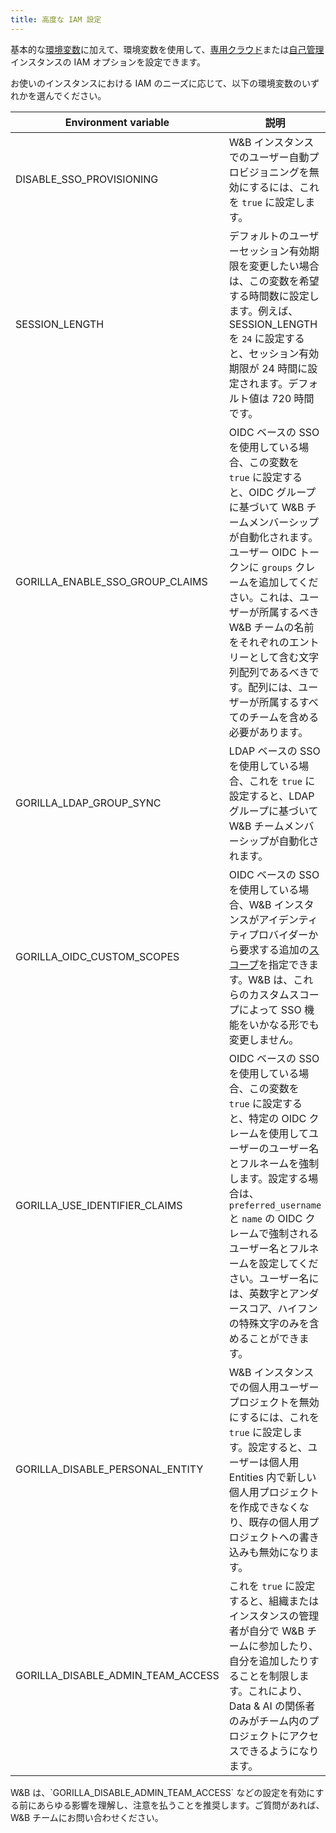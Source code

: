 ```yaml
---
title: 高度な IAM 設定
---
```


基本的な[環境変数](/ja/platform/hosting/env-vars/)に加えて、環境変数を使用して、[専用クラウド](/ja/platform/hosting/hosting-options/dedicated_cloud)または[自己管理](/ja/platform/hosting/hosting-options/Self-Managed)インスタンスの IAM オプションを設定できます。

お使いのインスタンスにおける IAM のニーズに応じて、以下の環境変数のいずれかを選んでください。

| Environment variable | 説明 |
|----------------------|-----|
| DISABLE_SSO_PROVISIONING | W&B インスタンスでのユーザー自動プロビジョニングを無効にするには、これを `true` に設定します。 |
| SESSION_LENGTH | デフォルトのユーザーセッション有効期限を変更したい場合は、この変数を希望する時間数に設定します。例えば、SESSION_LENGTH を `24` に設定すると、セッション有効期限が 24 時間に設定されます。デフォルト値は 720 時間です。 |
| GORILLA_ENABLE_SSO_GROUP_CLAIMS | OIDC ベースの SSO を使用している場合、この変数を `true` に設定すると、OIDC グループに基づいて W&B チームメンバーシップが自動化されます。ユーザー OIDC トークンに `groups` クレームを追加してください。これは、ユーザーが所属するべき W&B チームの名前をそれぞれのエントリーとして含む文字列配列であるべきです。配列には、ユーザーが所属するすべてのチームを含める必要があります。 |
| GORILLA_LDAP_GROUP_SYNC | LDAP ベースの SSO を使用している場合、これを `true` に設定すると、LDAP グループに基づいて W&B チームメンバーシップが自動化されます。 |
| GORILLA_OIDC_CUSTOM_SCOPES | OIDC ベースの SSO を使用している場合、W&B インスタンスがアイデンティティプロバイダーから要求する追加の[スコープ](https://auth0.com/docs/get-started/apis/scopes/openid-connect-scopes)を指定できます。W&B は、これらのカスタムスコープによって SSO 機能をいかなる形でも変更しません。 |
| GORILLA_USE_IDENTIFIER_CLAIMS | OIDC ベースの SSO を使用している場合、この変数を `true` に設定すると、特定の OIDC クレームを使用してユーザーのユーザー名とフルネームを強制します。設定する場合は、`preferred_username` と `name` の OIDC クレームで強制されるユーザー名とフルネームを設定してください。ユーザー名には、英数字とアンダースコア、ハイフンの特殊文字のみを含めることができます。 |
| GORILLA_DISABLE_PERSONAL_ENTITY | W&B インスタンスでの個人用ユーザープロジェクトを無効にするには、これを `true` に設定します。設定すると、ユーザーは個人用 Entities 内で新しい個人用プロジェクトを作成できなくなり、既存の個人用プロジェクトへの書き込みも無効になります。 |
| GORILLA_DISABLE_ADMIN_TEAM_ACCESS | これを `true` に設定すると、組織またはインスタンスの管理者が自分で W&B チームに参加したり、自分を追加したりすることを制限します。これにより、Data & AI の関係者のみがチーム内のプロジェクトにアクセスできるようになります。 |

<Warning>
W&B は、`GORILLA_DISABLE_ADMIN_TEAM_ACCESS` などの設定を有効にする前にあらゆる影響を理解し、注意を払うことを推奨します。ご質問があれば、W&B チームにお問い合わせください。
</Warning>